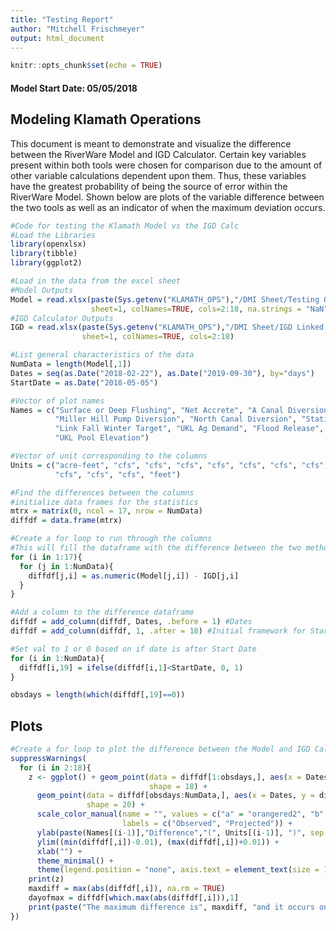 ```yaml
---
title: "Testing Report"
author: "Mitchell Frischmeyer"
output: html_document
---
```


```r
knitr::opts_chunk$set(echo = TRUE)
```

#### Model Start Date: 05/05/2018

## Modeling Klamath Operations

This document is meant to demonstrate and visualize the difference between the RiverWare Model and IGD Calculator. Certain key variables present within both tools were chosen for comparison due to the amount of other variable calculations dependent upon them. Thus, these variables have the greatest probability of being the source of error within the RiverWare Model. Shown below are plots of the variable difference between the two tools as well as an indicator of when the maximum deviation occurs.

```r
#Code for testing the Klamath Model vs the IGD Calc
#Load the Libraries
library(openxlsx)
library(tibble)
library(ggplot2)

#Load in the data from the excel sheet
#Model Outputs
Model = read.xlsx(paste(Sys.getenv("KLAMATH_OPS"),"/DMI Sheet/Testing Output.xlsx", sep = ""), 
                  sheet=1, colNames=TRUE, cols=2:18, na.strings = "NaN")
#IGD Calculator Outputs
IGD = read.xlsx(paste(Sys.getenv("KLAMATH_OPS"),"/DMI Sheet/IGD Linked Worksheet.xlsx", sep = ""), 
                sheet=1, colNames=TRUE, cols=2:18)

#List general characteristics of the data
NumData = length(Model[,1])
Dates = seq(as.Date("2018-02-22"), as.Date("2019-09-30"), by="days")
StartDate = as.Date("2018-05-05")

#Vector of plot names
Names = c("Surface or Deep Flushing", "Net Accrete", "A Canal Diversion", "Ady Canal Diversion", "F and FF Pump Outflow",
          "Miller Hill Pump Diversion", "North Canal Diversion", "Station 48 Diversion", "EWA Remain", "EWA Used",
          "Link Fall Winter Target", "UKL Ag Demand", "Flood Release", "UKL for IGD", "UKL for River", "UKL Outflow",
          "UKL Pool Elevation")

#Vector of unit corresponding to the columns
Units = c("acre-feet", "cfs", "cfs", "cfs", "cfs", "cfs", "cfs", "cfs", "acre-feet", "acre-feet", "cfs", "cfs", "cfs",
          "cfs", "cfs", "cfs", "feet")

#Find the differences between the columns
#initialize data frames for the statistics
mtrx = matrix(0, ncol = 17, nrow = NumData)
diffdf = data.frame(mtrx)

#Create a for loop to run through the columns
#This will fill the dataframe with the difference between the two methods
for (i in 1:17){
  for (j in 1:NumData){
    diffdf[j,i] = as.numeric(Model[j,i]) - IGD[j,i]
  }
}

#Add a column to the difference dataframe
diffdf = add_column(diffdf, Dates, .before = 1) #Dates
diffdf = add_column(diffdf, 1, .after = 18) #Initial framework for Start Date Identification

#Set val to 1 or 0 based on if date is after Start Date
for (i in 1:NumData){
  diffdf[i,19] = ifelse(diffdf[i,1]<StartDate, 0, 1)
}

obsdays = length(which(diffdf[,19]==0))

```

## Plots
```r
#Create a for loop to plot the difference between the Model and IGD Calc.
suppressWarnings(
  for (i in 2:18){
    z <- ggplot() + geom_point(data = diffdf[1:obsdays,], aes(x = Dates, y = diffdf[1:obsdays,i], color = "a"), 
                               shape = 18) +
      geom_point(data = diffdf[obsdays:NumData,], aes(x = Dates, y = diffdf[obsdays:NumData,i], color = "b"),
                 shape = 20) +
      scale_color_manual(name = "", values = c("a" = "orangered2", "b" = "royalblue3"),
                         labels = c("Observed", "Projected")) +
      ylab(paste(Names[(i-1)],"Difference","(", Units[(i-1)], ")", sep = " ")) +
      ylim((min(diffdf[,i])-0.01), (max(diffdf[,i])+0.01)) +
      xlab("") +
      theme_minimal() +
      theme(legend.position = "none", axis.text = element_text(size = 15), axis.title=element_text(size = 15))
    print(z)
    maxdiff = max(abs(diffdf[,i]), na.rm = TRUE)
    dayofmax = diffdf[which.max(abs(diffdf[,i])),1]
    print(paste("The maximum difference is", maxdiff, "and it occurs on", dayofmax, sep = " "))
})
```
